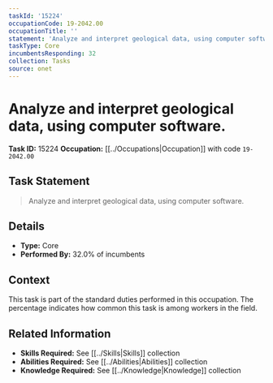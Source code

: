 ```yaml
---
taskId: '15224'
occupationCode: 19-2042.00
occupationTitle: ''
statement: 'Analyze and interpret geological data, using computer software.'
taskType: Core
incumbentsResponding: 32
collection: Tasks
source: onet
---
```

# Analyze and interpret geological data, using computer software.

**Task ID:** 15224
**Occupation:** [[../Occupations|Occupation]] with code `19-2042.00`

## Task Statement

> Analyze and interpret geological data, using computer software.

## Details

- **Type:** Core
- **Performed By:** 32.0% of incumbents

## Context

This task is part of the standard duties performed in this occupation. The percentage indicates how common this task is among workers in the field.

## Related Information

- **Skills Required:** See [[../Skills|Skills]] collection
- **Abilities Required:** See [[../Abilities|Abilities]] collection
- **Knowledge Required:** See [[../Knowledge|Knowledge]] collection
